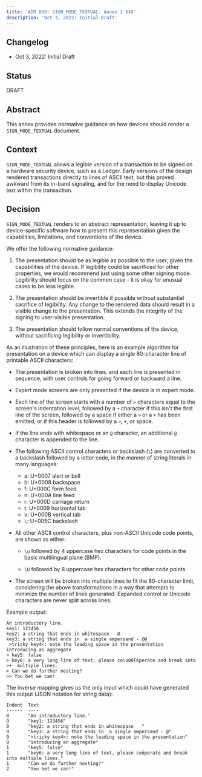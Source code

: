 ```yaml
---
title: 'ADR 050: SIGN_MODE_TEXTUAL: Annex 2 XXX'
description: 'Oct 3, 2022: Initial Draft'
---
```

## Changelog

* Oct 3, 2022: Initial Draft

## Status

DRAFT

## Abstract

This annex provides normative guidance on how devices should render a
`SIGN_MODE_TEXTUAL` document.

## Context

`SIGN_MODE_TEXTUAL` allows a legible version of a transaction to be signed
on a hardware security device, such as a Ledger. Early versions of the
design rendered transactions directly to lines of ASCII text, but this
proved awkward from its in-band signaling, and for the need to display
Unicode text within the transaction.

## Decision

`SIGN_MODE_TEXTUAL` renders to an abstract representation, leaving it
up to device-specific software how to present this representation given the
capabilities, limitations, and conventions of the device.

We offer the following normative guidance:

1. The presentation should be as legible as possible to the user, given
   the capabilities of the device. If legibility could be sacrificed for other
   properties, we would recommend just using some other signing mode.
   Legibility should focus on the common case - it is okay for unusual cases
   to be less legible.

2. The presentation should be invertible if possible without substantial
   sacrifice of legibility.  Any change to the rendered data should result
   in a visible change to the presentation. This extends the integrity of the
   signing to user-visible presentation.

3. The presentation should follow normal conventions of the device,
   without sacrificing legibility or invertibility.

As an illustration of these principles, here is an example algorithm
for presentation on a device which can display a single 80-character
line of printable ASCII characters:

* The presentation is broken into lines, and each line is presented in
  sequence, with user controls for going forward or backward a line.

* Expert mode screens are only presented if the device is in expert mode.

* Each line of the screen starts with a number of `>` characters equal
  to the screen's indentation level, followed by a `+` character if this
  isn't the first line of the screen, followed by a space if either a
  `>` or a `+` has been emitted,
  or if this header is followed by a `>`, `+`, or space.

* If the line ends with whitespace or an `@` character, an additional `@`
  character is appended to the line.

* The following ASCII control characters or backslash (`\`) are converted
  to a backslash followed by a letter code, in the manner of string literals
  in many languages:

  * a: U+0007 alert or bell
  * b: U+0008 backspace
  * f: U+000C form feed
  * n: U+000A line feed
  * r: U+000D carriage return
  * t: U+0009 horizontal tab
  * v: U+000B vertical tab
  * `\`: U+005C backslash

* All other ASCII control characters, plus non-ASCII Unicode code points,
  are shown as either:

  * `\u` followed by 4 uppercase hex characters for code points
    in the basic multilingual plane (BMP).

  * `\U` followed by 8 uppercase hex characters for other code points.

* The screen will be broken into multiple lines to fit the 80-character
  limit, considering the above transformations in a way that attempts to
  minimize the number of lines generated. Expanded control or Unicode characters
  are never split across lines.

Example output:

```
An introductory line.
key1: 123456
key2: a string that ends in whitespace   @
key3: a string that ends in  a single ampersand - @@
 >tricky key4<: note the leading space in the presentation
introducing an aggregate
> key5: false
> key6: a very long line of text, please co\u00F6perate and break into
>+  multiple lines.
> Can we do further nesting?
>> You bet we can!
```

The inverse mapping gives us the only input which could have
generated this output (JSON notation for string data):

```
Indent  Text
------  ----
0       "An introductory line."
0       "key1: 123456"
0       "key2: a string that ends in whitespace   "
0       "key3: a string that ends in  a single ampersand - @"
0       ">tricky key4<: note the leading space in the presentation"
0       "introducing an aggregate"
1       "key5: false"
1       "key6: a very long line of text, please coöperate and break into multiple lines."
1       "Can we do further nesting?"
2       "You bet we can!"
```
